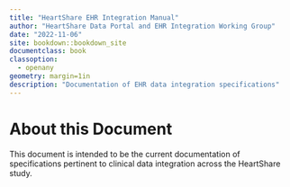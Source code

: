 ```yaml
---
title: "HeartShare EHR Integration Manual"
author: "HeartShare Data Portal and EHR Integration Working Group"
date: "2022-11-06"
site: bookdown::bookdown_site
documentclass: book
classoption:
  - openany
geometry: margin=1in
description: "Documentation of EHR data integration specifications"
---
```


# About this Document {-}

This document is intended to be the current documentation of specifications pertinent to clinical data integration across the HeartShare study. 
